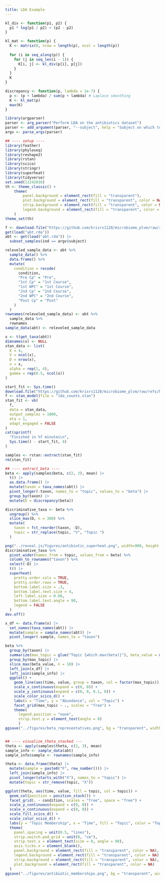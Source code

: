 ```yaml
---
title: LDA Example
---
```


```r
kl_div <- function(p1, p2) {
  p1 * log(p1 / p2) + (p2 - p2)
}

kl_mat <- function(p) {
  K <- matrix(0, nrow = length(p), ncol = length(p))
  
  for (i in seq_along(p)) {
    for (j in seq_len(i - 1)) {
      K[i, j] <- kl_div(p[i], p[j])
    }
  }
  K
}

discrepancy <- function(p, lambda = 1e-7) {
  p <- (p + lambda) / sum(p + lambda) # Laplace smoothing
  K <- kl_mat(p)
  max(K)
}
```


```r
library(argparser)
parser <- arg_parser("Perform LDA on the antibiotics dataset")
parser <- add_argument(parser, "--subject", help = "Subject on which to perform analysis", default = "F")
argv <- parse_args(parser)

## ---- setup ----
library(feather)
library(phyloseq)
library(reshape2)
library(rstan)
library(scico)
library(stringr)
library(superheat)
library(tidyverse)
set.seed(11242016)
th <- theme_classic() +
    theme(
        panel.background = element_rect(fill = "transparent"), 
        plot.background = element_rect(fill = "transparent", color = NA),
        strip.background = element_rect(fill = "transparent", color = NA),
        legend.background = element_rect(fill = "transparent", color = NA)
    )
theme_set(th)
```

```r
f <- download.file("https://github.com/krisrs1128/microbiome_plvm/raw/refs/heads/master/data/antibiotics-study/abt.rda", "abt.rda")
get(load("abt.rda"))
abt <- get(load("abt.rda")) |>
  subset_samples(ind == argv$subject)

releveled_sample_data <- abt %>%
  sample_data() %>%
  data.frame() %>%
  mutate(
    condition = recode(
      condition,
      "Pre Cp" = "Pre",
      "1st Cp" = "1st Course",
      "1st WPC" = "1st Course",
      "2nd Cp" = "2nd Course",
      "2nd WPC" = "2nd Course",
      "Post Cp" = "Post"
    )
  )
rownames(releveled_sample_data) <- abt %>%
  sample_data %>%
  rownames
sample_data(abt) <- releveled_sample_data
```

```r
x <- t(get_taxa(abt))
dimnames(x) <- NULL
stan_data <- list(
  K = 4,
  V = ncol(x),
  D = nrow(x),
  n = x,
  alpha = rep(1, 4),
  gamma = rep(0.5, ncol(x))
)

start_fit <- Sys.time()
download.file("https://github.com/krisrs1128/microbiome_plvm/raw/refs/heads/master/src/stan/lda_counts.stan", "lda_counts.stan")
f <- stan_model(file = "lda_counts.stan")
stan_fit <- vb(
  f,
  data = stan_data,
  output_samples = 1000,
  eta = 1,
  adapt_engaged = FALSE
)
cat(sprintf(
  "Finished in %f minutes\n",
  Sys.time() - start_fit, 4)
)

samples <- rstan::extract(stan_fit)
rm(stan_fit)
```

```r
## ---- extract_beta ----
beta <- apply(samples$beta, c(2, 3), mean) |> 
  t() |>
  as.data.frame() |>
  mutate(taxon = taxa_names(abt)) |>
  pivot_longer(-taxon, names_to = "topic", values_to = "beta") |>
  group_by(taxon) |>
  mutate(D = discrepancy(beta))

discriminative_taxa <- beta %>%
  ungroup() %>%
  slice_max(D, n = 300) %>%
  mutate(
    taxon = fct_reorder(taxon, -D),
    topic = str_replace(topic, "V", "Topic ")
  )

png("../reveal.js/figures/antibiotic_superheat.png", width=900, height = 400)
discriminative_taxa %>%
  pivot_wider(names_from = topic, values_from = beta) %>%
  column_to_rownames("taxon") %>%
  select(-D) |>
  t() |>
  superheat(
    pretty.order.cols = TRUE,
    pretty.order.rows = TRUE,
    bottom.label.size = .3,
    bottom.label.text.size = 4,
    left.label.size = 0.08,
    bottom.label.text.angle = 90,
    legend = FALSE
  )
dev.off()

x_df <- data.frame(x) |>
  set_names(taxa_names(abt)) |>
  mutate(sample = sample_names(abt)) |>
  pivot_longer(-sample, names_to = "taxon")

beta %>%
  group_by(taxon) |>
  summarize(max_topic = glue("Topic {which.max(beta)}"), beta_value = max(beta)) |>
  group_by(max_topic) |>
  slice_max(beta_value, n = 10) |>
  left_join(x_df) |>
  left_join(sample_info) |>
  ggplot() +
    geom_line(aes(time, value, group = taxon, col = factor(max_topic)), linewidth = 1) +
    scale_x_continuous(expand = c(0, 0)) +
    scale_y_continuous(expand = c(0, 0, 0.1, 0)) +
    scale_color_scico_d() +
    labs(x = "Time", y = "Abundance", col = "Topic") +
    facet_grid(max_topic ~ ., scales = "free") +
    theme(
      legend.position = "none",
      strip.text.y = element_text(angle = 0)
      )
ggsave("../figures/beta_representatives.png", bg = "transparent", width=8, height=3.5, dpi= 700)


## ---- visualize_theta_stacked ---
theta <- apply(samples$theta, c(2, 3), mean)
sample_info <- sample_data(abt)
sample_info$sample <- rownames(sample_info)

theta <- data.frame(theta) |>
  mutate(sample = paste0("F", row_number())) |>
  left_join(sample_info) |>
  pivot_longer(starts_with("X"), names_to = "topic") |>
  mutate(topic = str_remove(topic, "X"))

ggplot(theta, aes(time, value, fill = topic, col = topic)) +
  geom_col(position = position_stack()) +
  facet_grid(. ~ condition, scales = "free", space = "free") +
  scale_y_continuous(expand = c(0, 0)) +
  scale_x_continuous(expand = c(0, 0)) +
  scale_fill_scico_d() +
  scale_color_scico_d() +
  labs(y = "Topic Membership", x = "Time", fill = "Topic", color = "Topic") +
  theme(
    panel.spacing = unit(0.5, "lines"),
    strip.switch.pad.grid = unit(0, "cm"),
    strip.text.x = element_text(size = 8, angle = 90),
    axis.ticks.x = element_blank(),
    panel.background = element_rect(fill = "transparent", color = NA),
    legend.background = element_rect(fill = "transparent", color = NA),
    strip.background = element_rect(fill = "transparent", color = NA),
    plot.background = element_rect(fill = "transparent", color = NA)
  )
ggsave("../figures/antibiotic_memberships.png", bg = "transparent", width=8, height=3.5, dpi= 700)
```
